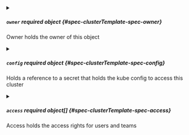 

<PartialDisplayName />


<PartialDescription />



<details className="config-field" data-expandable="true">
<summary>

##### `owner` <span className="config-field-required" data-required="false">required</span> <span className="config-field-type">object</span> <span className="config-field-default"></span> <span className="config-field-enum"></span> {#spec-clusterTemplate-spec-owner}

Owner holds the owner of this object

</summary>

<PartialOwnerreference />


</details>



<details className="config-field" data-expandable="true">
<summary>

##### `config` <span className="config-field-required" data-required="false">required</span> <span className="config-field-type">object</span> <span className="config-field-default"></span> <span className="config-field-enum"></span> {#spec-clusterTemplate-spec-config}

Holds a reference to a secret that holds the kube config to access this cluster

</summary>

<PartialConfigreference />


</details>


<PartialLocal />


<PartialManagementNamespace />



<details className="config-field" data-expandable="true">
<summary>

##### `access` <span className="config-field-required" data-required="false">required</span> <span className="config-field-type">object[]</span> <span className="config-field-default"></span> <span className="config-field-enum"></span> {#spec-clusterTemplate-spec-access}

Access holds the access rights for users and teams

</summary>

<PartialAccessreference />


</details>
